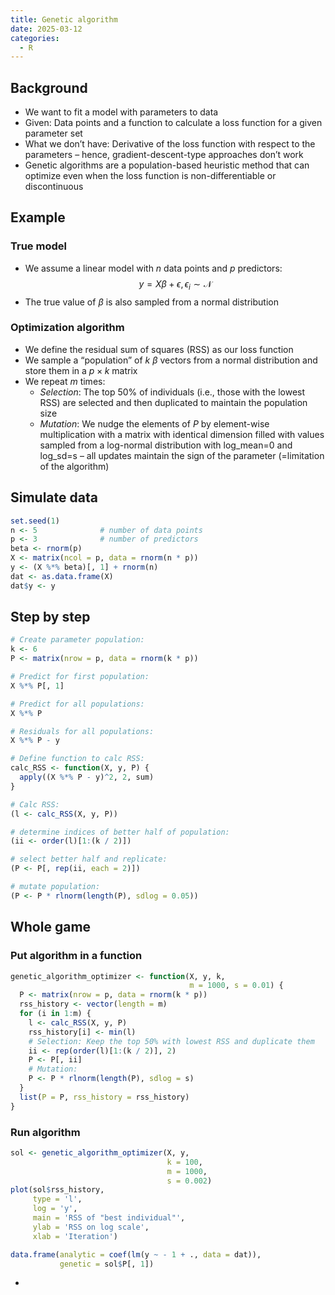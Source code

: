 ```yaml
---
title: Genetic algorithm
date: 2025-03-12
categories:
  - R
---
```

## Background
* We want to fit a model with parameters to data
* Given: Data points and a function to calculate a loss function for a given parameter set
* What we don't have: Derivative of the loss function with respect to the parameters -- hence, gradient-descent-type approaches don't work
* Genetic algorithms are a population-based heuristic method that can optimize even when the loss function is non-differentiable or discontinuous

## Example
### True model
* We assume a linear model with $n$ data points and $p$ predictors:
$$
y = X\beta + \epsilon, \epsilon_i \sim \mathcal{N}
$$
* The true value of $\beta$ is also sampled from a normal distribution

### Optimization algorithm
* We define the residual sum of squares (RSS) as our loss function
* We sample a "population" of $k$  $\beta$ vectors from a normal distribution and store them in a $p \times k$ matrix 
* We repeat $m$ times:
  * *Selection*: The top 50% of individuals (i.e., those with the lowest RSS) are selected and then duplicated to maintain the population size
  * *Mutation*: We nudge the elements of $P$ by element-wise multiplication with a matrix with identical dimension filled with values sampled from a log-normal distribution with log_mean=0 and log_sd=s -- all updates maintain the sign of the parameter (=limitation of the algorithm)

## Simulate data
```r
set.seed(1)
n <- 5              # number of data points
p <- 3              # number of predictors
beta <- rnorm(p)    
X <- matrix(ncol = p, data = rnorm(n * p))
y <- (X %*% beta)[, 1] + rnorm(n)
dat <- as.data.frame(X)
dat$y <- y
```

## Step by step
```r
# Create parameter population:
k <- 6
P <- matrix(nrow = p, data = rnorm(k * p))

# Predict for first population:
X %*% P[, 1]

# Predict for all populations:
X %*% P

# Residuals for all populations:
X %*% P - y

# Define function to calc RSS:
calc_RSS <- function(X, y, P) {
  apply((X %*% P - y)^2, 2, sum)
}

# Calc RSS:
(l <- calc_RSS(X, y, P))

# determine indices of better half of population:
(ii <- order(l)[1:(k / 2)])

# select better half and replicate:
(P <- P[, rep(ii, each = 2)])

# mutate population:
(P <- P * rlnorm(length(P), sdlog = 0.05))
```


## Whole game
### Put algorithm in a function
```r
genetic_algorithm_optimizer <- function(X, y, k, 
                                        m = 1000, s = 0.01) {
  P <- matrix(nrow = p, data = rnorm(k * p)) 
  rss_history <- vector(length = m)
  for (i in 1:m) {
    l <- calc_RSS(X, y, P)
    rss_history[i] <- min(l)
    # Selection: Keep the top 50% with lowest RSS and duplicate them
    ii <- rep(order(l)[1:(k / 2)], 2)
    P <- P[, ii]
    # Mutation:
    P <- P * rlnorm(length(P), sdlog = s)
  }
  list(P = P, rss_history = rss_history)
}
```

### Run algorithm
```r
sol <- genetic_algorithm_optimizer(X, y, 
                                   k = 100,
                                   m = 1000, 
                                   s = 0.002)
plot(sol$rss_history, 
     type = 'l', 
     log = 'y', 
     main = 'RSS of "best individual"', 
     ylab = 'RSS on log scale', 
     xlab = 'Iteration')

data.frame(analytic = coef(lm(y ~ - 1 + ., data = dat)), 
           genetic = sol$P[, 1])
```
* 